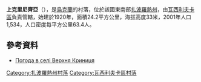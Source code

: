 {{coord|47|29|6|N|35|16|57|E|scale:100000|display=title}}

'''上克里尼齊亞'''（{{lang-uk|Верхня Криниця}}），是[[烏克蘭|烏克蘭]]的村落，位於該國東南部[[扎波羅熱州|扎波羅熱州]]，由[[瓦西利夫卡區|瓦西利夫卡區]]負責管轄，始建於1920年，面積24.2平方公里，海拔高度33米，2001年人口1,534，人口密度每平方公里63.4人。

==參考資料==
* [http://weather.in.ua/ua/zaporozhskaja/3271 Погода в селі Верхня Криниця] {{Wayback|url=http://weather.in.ua/ua/zaporozhskaja/3271 |date=20181211042442 }}

{{DEFAULTSORT:Верхня Криниця}}
[[Category:扎波羅熱州村落|Category:扎波羅熱州村落]]
[[Category:瓦西利夫卡區村落|Category:瓦西利夫卡區村落]]


{{Zaporizhia-geo-stub}}